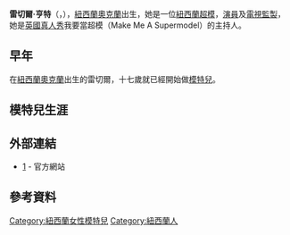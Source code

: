 {{noteTA
|T=zh-hans:雷切尔·亨特;zh-hk:雷切爾·亨特;zh-tw:雷切爾·亨特;
|1=zh-hant:雷切爾·亨特;
}}
{{Infobox Model
| name          = 雷切爾·亨特<br>{{en}}Rachel Hunter
| image         = Rachel Hunter LF.JPG
| imagesize     =  
| caption       = 2008年1月8日，雷切爾·亨特於 Slim-Fast 時裝展<br>攝影師：Luke Ford
| birthname     = 
| birthdate     = {{birth date and age|1969|9|8}} 
| location      = {{NZL}}[[奧克蘭_(紐西蘭)|奧克蘭]]
| deathdate     = 
| deathplace    = 
| height        = {{Height|ft=5|in=10}}
| weight        = {{Weight|kg=67}}<ref>[http://www.people.com/people/article/0,,20043844,00.html?xid=email-peopledaily-20070627-20043844 Rachel Hunter: Why She's on a Diet - Rachel Hunter : People.com<!-- Bot generated title -->]</ref>
| haircolor     = 金髮
| eyecolor      = 藍色
| measurements  = 36"C/D-24"-35"
| dress size    = 6-8 (US); 36-38 (EU)
| shoesize      = 
| agency        = {{AUS}}[[悉尼|雪梨]]: Chadwick Model Management<br>{{GER}}[[漢堡|漢堡]]: Modelwerk<br>{{US}}[[紐約|紐約]]: Ford Models<br>{{UK}}[[倫敦|倫敦]]: Select Model Management 
| alias(es)     = 
| spouse        = {{marriage|[[罗德·斯图尔特|罗德·斯图尔特]]|1990|2006}}
| children = 2
| homepage      = http://www.rachelhunter.com
}}
'''雷切爾·亨特'''（'''{{lang|en|Rachel Hunter}}'''，{{bd|1969年|9月8日|catIdx=H}}），[[紐西蘭|紐西蘭]][[奧克蘭|奧克蘭]]出生，她是一位[[紐西蘭|紐西蘭]][[超模|超模]]，[[演員|演員]]及[[電視監製|電視監製]]，她是[[英國|英國]][[真人秀|真人秀]]我要當超模（Make Me A Supermodel）的主持人。

==早年==
在[[紐西蘭|紐西蘭]][[奧克蘭|奧克蘭]]出生的雷切爾，十七歲就已經開始做[[模特兒|模特兒]]。

==模特兒生涯==

==外部連結==
*[https://web.archive.org/web/20080211100949/http://www.rachelhunter.com/home.asp] - 官方網站 

== 參考資料 ==
{{reflist}}
{{Commonscat|Rachel Hunter}}

{{Authority control}}
{{DEFAULTSORT:Hunter, Rachel}}
[[Category:紐西蘭女性模特兒|Category:紐西蘭女性模特兒]]
[[Category:紐西蘭人|Category:紐西蘭人]]

{{SISwimsuitCoverModels}}